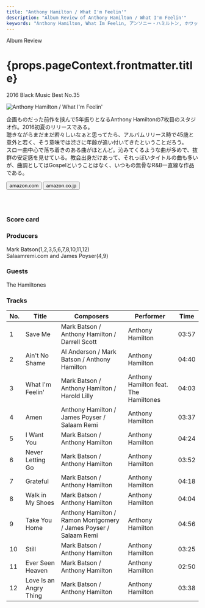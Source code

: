 ```yaml
---
title: "Anthony Hamilton / What I'm Feelin'"
description: "Album Review of Anthony Hamilton / What I'm Feelin'"
keywords: "Anthony Hamilton, What Im Feelin, アンソニー・ハミルトン, ホワット・アイム・フィーリン"
---
```





<p className="largeP">Album Review</p>
<h1 className="h1--no--margin">{props.pageContext.frontmatter.title}</h1>
<p className="largeP">
  <Link to="/best50/2016/">2016 Black Music Best No.35</Link>
</p>

<Row  className="image-card-group">
	<Column colMd={3} colLg={4} noGutterMdLeft="">
       <ImageCard>

![Anthony Hamilton / What I'm Feelin'](../../images/cd/anthonyhamilton5L.jpg)

</ImageCard>
	</Column>
	<Column colMd={4} colLg={8} noGutterMdLeft="">
	<p>
	企画ものだった前作を挟んで5年振りとなるAnthony Hamiltonの7枚目のスタジオ作。2016初夏のリリースである。
  <br/>聴きながらまだまだ若々しいなぁと思ってたら、アルバムリリース時で45歳と意外と若く、そう意味では渋さに年齢が追い付いてきたということだろう。
  <br/>スロー曲中心で落ち着きのある曲がほとんど。沁みてくるような曲が多めで、抜群の安定感を見せている。教会出身だけあって、それっぽいタイトルの曲も多いが、曲調としてはGospelということはなく、いつもの無骨なR&B一直線な作品である。
  </p>
  <div>
	  <Button className="button-right-mergin"  href="https://amzn.to/3ixYu54" renderIcon={ArrowUpRight} size='sm' kind='primary'>
      amazon.com
    </Button>
    <Button className="button-right-mergin"  href="https://amzn.to/3gMd6xb" renderIcon={ArrowUpRight} size='sm' kind='secondary'>
      amazon.co.jp
    </Button>
	</div>
	<a href="https://geo.music.apple.com/jp/album/what-im-feelin/1087504333?mt=1&app=music&ls=1&at=11lcug" style="display:inline-block;overflow:hidden;background:url(https://linkmaker.itunes.apple.com/ja-jp/lockup.svg?releaseDate=2016-03-25&kind=album&bubble=apple_music&style=mono-black) no-repeat;width:180px;height:45px;"></a>
  </Column>
</Row>
<Row >
  <Column colMd={4} colLg={4} noGutterMdLeft="">
    <div>
      <h3>Score card</h3>
	    <SliderJS1 value="5" />
      <SliderJS2 value="4" />
	    <SliderJS3 value="1" />
      <SliderJS4 value="8" />
    </div>
  </Column>
  <Column colMd={4} colLg={8} noGutterMdLeft="">
    <div>
      <h3>Producers</h3>
      <p>
      Mark Batson(1,2,3,5,6,7,8,10,11,12)
      <br/>Salaamremi.com and James Poyser(4,9)
      </p>
      <h3>Guests</h3>
      <p>
        The Hamiltones
      </p>
    </div>
  </Column>
</Row>

<h3>Tracks</h3>

| No. | Title                  | Composers                                                        | Performer                             | Time  |
| --- | ---------------------- | ---------------------------------------------------------------- | ------------------------------------- | ----- |
| 1   | Save Me                | Mark Batson / Anthony Hamilton / Darrell Scott                   | Anthony Hamilton                      | 03:57 |
| 2   | Ain't No Shame         | Al Anderson / Mark Batson / Anthony Hamilton                     | Anthony Hamilton                      | 04:40 |
| 3   | What I'm Feelin'       | Mark Batson / Anthony Hamilton / Harold Lilly                    | Anthony Hamilton feat. The Hamiltones | 04:03 |
| 4   | Amen                   | Anthony Hamilton / James Poyser / Salaam Remi                    | Anthony Hamilton                      | 03:37 |
| 5   | I Want You             | Mark Batson / Anthony Hamilton                                   | Anthony Hamilton                      | 04:24 |
| 6   | Never Letting Go       | Mark Batson / Anthony Hamilton                                   | Anthony Hamilton                      | 03:52 |
| 7   | Grateful               | Mark Batson / Anthony Hamilton                                   | Anthony Hamilton                      | 04:18 |
| 8   | Walk in My Shoes       | Mark Batson / Anthony Hamilton                                   | Anthony Hamilton                      | 04:04 |
| 9   | Take You Home          | Anthony Hamilton / Ramon Montgomery / James Poyser / Salaam Remi | Anthony Hamilton                      | 04:56 |
| 10  | Still                  | Mark Batson / Anthony Hamilton                                   | Anthony Hamilton                      | 03:25 |
| 11  | Ever Seen Heaven       | Mark Batson / Anthony Hamilton                                   | Anthony Hamilton                      | 02:50 |
| 12  | Love Is an Angry Thing | Mark Batson / Anthony Hamilton                                   | Anthony Hamilton                      | 03:38 |

